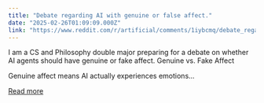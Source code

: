 ```yaml
---
title: "Debate regarding AI with genuine or false affect."
date: "2025-02-26T01:09:09.000Z"
link: "https://www.reddit.com/r/artificial/comments/1iybcmq/debate_regarding_ai_with_genuine_or_false_affect/"
---
```


I am a CS and Philosophy double major preparing for a debate on whether AI agents should have genuine or fake affect. 
 Genuine vs. Fake Affect
  
Genuine affect means AI actually experiences emotions...

[Read more](https://www.reddit.com/r/artificial/comments/1iybcmq/debate_regarding_ai_with_genuine_or_false_affect/)
